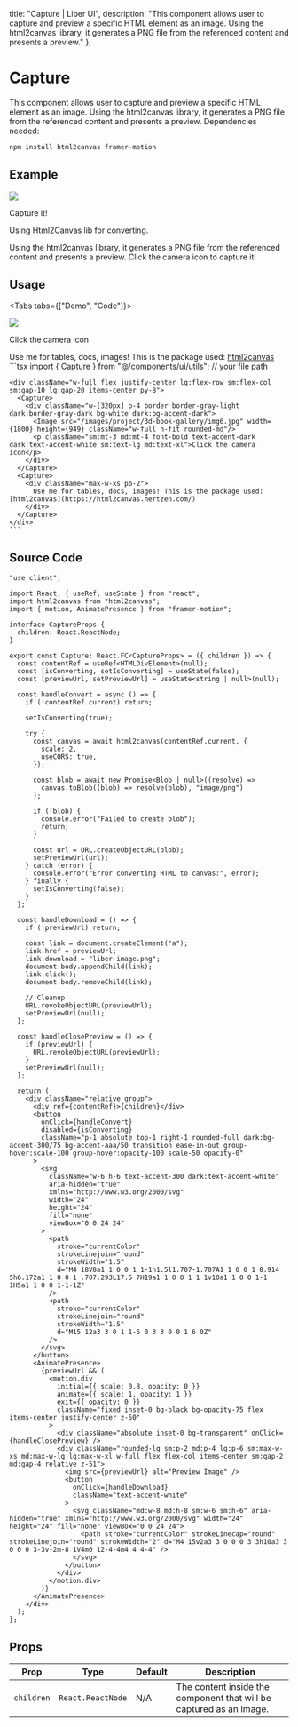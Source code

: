 
  title: "Capture | Liber UI",
  description: "This component allows user to capture and preview a specific HTML element as an image. Using the html2canvas library, it generates a PNG file from the referenced content and presents a preview."
};

# Capture
This component allows user to capture and preview a specific HTML element as an image. Using the html2canvas library, it generates a PNG file from the referenced content and presents a preview. Dependencies needed:

```bash
npm install html2canvas framer-motion 
```


## Example

<ExampleBox>
  <div className="w-full flex sm:flex-col lg:flex-row gap-10 items-center justify-around">
    <Capture>
      <div className="w-[320px] p-4 border border-gray-light dark:border-gray-dark bg-white dark:bg-accent-dark">
        <Image src="/images/project/3d-book-gallery/img2.jpg" width={1800} height={949} className="w-full h-fit rounded-md"/>
        <p className="sm:mt-3 md:mt-4 font-bold text-accent-dark dark:text-accent-white sm:text-lg md:text-xl">Capture it!</p>
        <p className="sm:mt-1 md:mt-2 font-semibold text-accent-300 dark:text-accent-900 sm:text-xs md:text-sm">Using Html2Canvas lib for converting.</p>
      </div>
    </Capture>
    <Capture>
      <div className="max-w-xs pb-2 not-prose">
        Using the html2canvas library, it generates a PNG file from the referenced content and presents a preview. Click the camera icon to capture it!
      </div>
    </Capture>
  </div>
</ExampleBox>

## Usage

<Tabs tabs={["Demo", "Code"]}>
  <Tab title="Demo">
    <div className="w-full flex justify-center lg:flex-row sm:flex-col sm:gap-10 lg:gap-20 items-center py-8">
      <Capture>
        <div className="w-[320px] p-4 border border-gray-light dark:border-gray-dark bg-white dark:bg-accent-dark">
          <Image src="/images/project/3d-book-gallery/img6.jpg" width={1800} height={949} className="w-full h-fit rounded-md"/>
          <p className="sm:mt-3 md:mt-4 font-bold text-accent-dark dark:text-accent-white sm:text-lg md:text-xl">Click the camera icon</p>
        </div>
      </Capture>
      <Capture>
        <div className="max-w-xs pb-2">
          Use me for tables, docs, images! This is the package used: [html2canvas](https://html2canvas.hertzen.com/)
        </div>
      </Capture>
    </div>
  </Tab>
  <Tab title="Code">
    ```tsx
    import { Capture } from "@/components/ui/utils";  // your file path

    <div className="w-full flex justify-center lg:flex-row sm:flex-col sm:gap-10 lg:gap-20 items-center py-8">
      <Capture>
        <div className="w-[320px] p-4 border border-gray-light dark:border-gray-dark bg-white dark:bg-accent-dark">
          <Image src="/images/project/3d-book-gallery/img6.jpg" width={1800} height={949} className="w-full h-fit rounded-md"/>
          <p className="sm:mt-3 md:mt-4 font-bold text-accent-dark dark:text-accent-white sm:text-lg md:text-xl">Click the camera icon</p>
        </div>
      </Capture>
      <Capture>
        <div className="max-w-xs pb-2">
          Use me for tables, docs, images! This is the package used: [html2canvas](https://html2canvas.hertzen.com/)
        </div>
      </Capture>
    </div>
    ```
  </Tab>
</Tabs>

## Source Code

```tsx
"use client";

import React, { useRef, useState } from "react";
import html2canvas from "html2canvas";
import { motion, AnimatePresence } from "framer-motion";

interface CaptureProps {
  children: React.ReactNode;
}

export const Capture: React.FC<CaptureProps> = ({ children }) => {
  const contentRef = useRef<HTMLDivElement>(null);
  const [isConverting, setIsConverting] = useState(false);
  const [previewUrl, setPreviewUrl] = useState<string | null>(null);

  const handleConvert = async () => {
    if (!contentRef.current) return;

    setIsConverting(true);

    try {
      const canvas = await html2canvas(contentRef.current, {
        scale: 2,
        useCORS: true,
      });

      const blob = await new Promise<Blob | null>((resolve) =>
        canvas.toBlob((blob) => resolve(blob), "image/png")
      );

      if (!blob) {
        console.error("Failed to create blob");
        return;
      }

      const url = URL.createObjectURL(blob);
      setPreviewUrl(url);
    } catch (error) {
      console.error("Error converting HTML to canvas:", error);
    } finally {
      setIsConverting(false);
    }
  };

  const handleDownload = () => {
    if (!previewUrl) return;

    const link = document.createElement("a");
    link.href = previewUrl;
    link.download = "liber-image.png";
    document.body.appendChild(link);
    link.click();
    document.body.removeChild(link);

    // Cleanup
    URL.revokeObjectURL(previewUrl);
    setPreviewUrl(null);
  };

  const handleClosePreview = () => {
    if (previewUrl) {
      URL.revokeObjectURL(previewUrl);
    }
    setPreviewUrl(null);
  };

  return (
    <div className="relative group">
      <div ref={contentRef}>{children}</div>
      <button
        onClick={handleConvert}
        disabled={isConverting}
        className="p-1 absolute top-1 right-1 rounded-full dark:bg-accent-300/75 bg-accent-aaa/50 transition ease-in-out group-hover:scale-100 group-hover:opacity-100 scale-50 opacity-0"
      >
        <svg
          className="w-6 h-6 text-accent-300 dark:text-accent-white"
          aria-hidden="true"
          xmlns="http://www.w3.org/2000/svg"
          width="24"
          height="24"
          fill="none"
          viewBox="0 0 24 24"
        >
          <path
            stroke="currentColor"
            strokeLinejoin="round"
            strokeWidth="1.5"
            d="M4 18V8a1 1 0 0 1 1-1h1.5l1.707-1.707A1 1 0 0 1 8.914 5h6.172a1 1 0 0 1 .707.293L17.5 7H19a1 1 0 0 1 1 1v10a1 1 0 0 1-1 1H5a1 1 0 0 1-1-1Z"
          />
          <path
            stroke="currentColor"
            strokeLinejoin="round"
            strokeWidth="1.5"
            d="M15 12a3 3 0 1 1-6 0 3 3 0 0 1 6 0Z"
          />
        </svg>
      </button>
      <AnimatePresence>
        {previewUrl && (
          <motion.div
            initial={{ scale: 0.8, opacity: 0 }}
            animate={{ scale: 1, opacity: 1 }}
            exit={{ opacity: 0 }}
            className="fixed inset-0 bg-black bg-opacity-75 flex items-center justify-center z-50"
          >
            <div className="absolute inset-0 bg-transparent" onClick={handleClosePreview} />
            <div className="rounded-lg sm:p-2 md:p-4 lg:p-6 sm:max-w-xs md:max-w-lg lg:max-w-xl w-full flex flex-col items-center sm:gap-2 md:gap-4 relative z-51">
              <img src={previewUrl} alt="Preview Image" />
              <button
                onClick={handleDownload}
                className="text-accent-white"
              >
                <svg className="md:w-8 md:h-8 sm:w-6 sm:h-6" aria-hidden="true" xmlns="http://www.w3.org/2000/svg" width="24" height="24" fill="none" viewBox="0 0 24 24">
                  <path stroke="currentColor" strokeLinecap="round" strokeLinejoin="round" strokeWidth="2" d="M4 15v2a3 3 0 0 0 3 3h10a3 3 0 0 0 3-3v-2m-8 1V4m0 12-4-4m4 4 4-4" />
                </svg>
              </button>
            </div>
          </motion.div>
        )}
      </AnimatePresence>
    </div>
  );
};
```


## Props

| Prop       | Type                  | Default       | Description                                                                    |
|------------|-----------------------|---------------|--------------------------------------------------------------------------------|
| `children` | `React.ReactNode`      | N/A           | The content inside the component that will be captured as an image.           |
